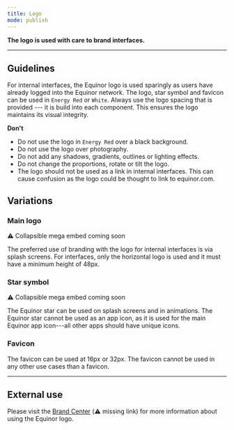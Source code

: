 ```yaml
---
title: Logo
mode: publish
---
```



**The logo is used with care to brand interfaces.**
<!--One to two sentences as an introduction to the component-->

***

## Guidelines
<!--List how to use it, sizes, widths, grid interactions, color allowances -->

For internal interfaces, the Equinor logo is used sparingly as users have already logged into the Equinor network. The logo, star symbol and favicon can be used in `Energy Red` or `White`. Always use the logo spacing that is provided --- it is build into each component. This ensures the logo maintains its visual integrity. 



**Don't**
<!--Bullet point list if needed -->

* Do not use the logo in `Energy Red` over a black background. 
* Do not use the logo over photography.
* Do not add any shadows, gradients, outlines or lighting effects. 
* Do not change the proportions, rotate or tilt the logo.
* The logo should not be used as a link in internal interfaces. This can cause confusion as the logo could be thought to link to equinor.com. 


## Variations 


<!--One ### heading per frame in Figma, explaining each component in that frame. One 'content' section per variation if needed -->
### Main logo

:warning: Collapsible mega embed coming soon

The preferred use of branding with the logo for internal interfaces is via splash screens. For interfaces, only the horizontal logo is used and it must have a minimum height of 48px.


### Star symbol

:warning: Collapsible mega embed coming soon

The Equinor star can be used on splash screens and in animations. The Equinor star cannot be used as an app icon, as it is used for the main Equinor app icon---all other apps should have unique icons.


### Favicon

The favicon can be used at 16px or 32px. The favicon cannot be used in any other use cases than a favicon. 


*** 

## External use

Please visit the [Brand Center](link) (:warning: missing link) for more information about using the Equinor logo. 
